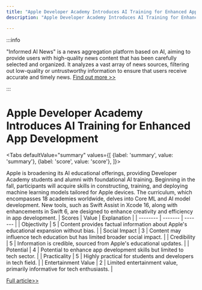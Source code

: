 ```yaml
---
title: "Apple Developer Academy Introduces AI Training for Enhanced App Development"
description: "Apple Developer Academy Introduces AI Training for Enhanced App Development"

---
```



:::info

"Informed AI News" is a news aggregation platform based on AI, aiming to provide users with high-quality news content that has been carefully selected and organized. It analyzes a vast array of news sources, filtering out low-quality or untrustworthy information to ensure that users receive accurate and timely news.  [Find out more >>](/)

:::

# Apple Developer Academy Introduces AI Training for Enhanced App Development


<Tabs
	defaultValue="summary"
	values={[
	{label: 'summary', value: 'summary'},
	{label: 'score', value: 'score'},
]}>
<TabItem value="summary">


Apple is broadening its AI educational offerings, providing Developer Academy students and alumni with foundational AI training. Beginning in the fall, participants will acquire skills in constructing, training, and deploying machine learning models tailored for Apple devices. The curriculum, which encompasses 18 academies worldwide, delves into Core ML and AI model development. New tools, such as Swift Assist in Xcode 16, along with enhancements in Swift 6, are designed to enhance creativity and efficiency in app development.
</TabItem>
<TabItem value="score">
	| Scores     | Value   | Explanation |
	| -------- | ------- | ------- |
	| Objectivity  | 5    | Content provides factual information about Apple's educational expansion without bias.    |
	| Social Impact | 3     | Content may influence tech education but has limited broader social impact.    |
	| Credibility    | 5    | Information is credible, sourced from Apple's educational updates.    |
	| Potential    | 4    | Potential to enhance app development skills but limited to tech sector.    |
	| Practicality    | 5    | Highly practical for students and developers in tech field.    |
	| Entertainment Value    | 2    | Limited entertainment value, primarily informative for tech enthusiasts.    |
</TabItem>
</Tabs>

[Full article>>](https://techcrunch.com/2024/06/18/apple-developer-academy-adds-ai-training-for-students-and-alumni/)
